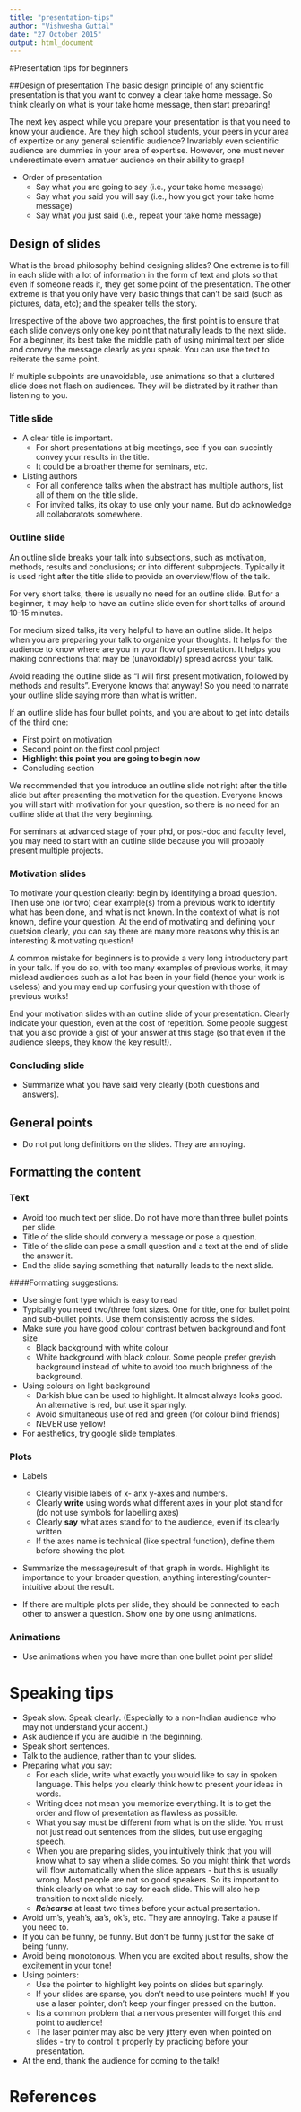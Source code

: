 ```yaml
---
title: "presentation-tips"
author: "Vishwesha Guttal"
date: "27 October 2015"
output: html_document
---
```


#Presentation tips for beginners

##Design of presentation
The basic design principle of any scientific presentation is that you want to convey a clear take home message. So think clearly on what is your take home message, then start preparing! 

The next key aspect while you prepare your presentation is that you need to know your audience. Are they high school students, your peers in your area of expertize or any general scientific audience? Invariably even scientific audience are dummies in your area of expertise. However, one  must never underestimate evern amatuer audience on their ability to grasp! 

* Order of presentation
    * Say what you are going to say (i.e., your take home message)
    * Say what you said you will say (i.e., how you got your take home message)
    * Say what you just said (i.e., repeat your take home message)    
    
## Design of slides

What is the broad philosophy behind designing slides? One extreme is to fill in each slide with a lot of information in the form of text and plots so that even if someone reads it, they get some point of the presentation. The other extreme is that you only have very basic things that can't be said (such as pictures, data, etc); and the speaker tells the story. 

Irrespective of the above two approaches, the first point is to ensure that each slide conveys only one key point that naturally leads to the next slide. For a beginner, its best take the middle path of using minimal text per slide and convey the message clearly as you speak. You can use the text to reiterate the same point. 

If multiple subpoints are unavoidable, use animations so that a cluttered slide does not flash on audiences. They will be distrated by it rather than listening to you. 

### Title slide

* A clear title is important.
    * For short presentations at big meetings, see if you can succintly convey your results in the title.
    * It could be a broather theme for seminars, etc. 
* Listing authors
    * For all conference talks when the abstract has multiple authors, list all of them on the title slide. 
    * For invited talks, its okay to use only your name. But do acknowledge all collaboratots somewhere. 

### Outline slide

An outline slide breaks your talk into subsections, such as motivation, methods, results and conclusions; or into different subprojects. Typically it is used right after the title slide to provide an overview/flow of the talk. 

For very short talks, there is usually no need for an outline slide. But for a beginner, it may help to have an outline slide even for short talks of around 10-15 minutes. 

For medium sized talks, its very helpful to have an outline slide. It helps when you are preparing your talk to organize your thoughts. It helps for the audience to know where are you in your flow of presentation. It helps you making connections that may be (unavoidably) spread across your talk. 

Avoid reading the outline slide as "I will first present motivation, followed by methods and results". Everyone knows that anyway! So you need to narrate your outline slide saying more than what is written.  

If an outline slide has four bullet points, and you are about to get into details of the third one:

 * First point on motivation
 * Second point on the first cool project
 *  **Highlight this point you are going to begin now**
 * Concluding section

We recommended that you introduce an outline slide not right after the title slide but after presenting the motivation for the question. Everyone knows you will start with motivation for your question, so there is no need for an outline slide at that the very beginning. 

For seminars at advanced stage of your phd, or post-doc and faculty level, you may need to start with an outline slide because you will probably present multiple projects. 

### Motivation slides

To motivate your question clearly: begin by identifying a broad question. Then use one (or two) clear example(s) from a previous work to identify what has been done, and what is not known. In the context of what is not known, define your question. At the end of motivating and defining your quetsion clearly, you can say there are many more reasons why this is an interesting & motivating question! 

A common mistake for beginners is to provide a very long introductory part in your talk. If you do so, with too many examples of previous works, it may mislead audiences such as a lot has been in your field (hence your work is useless) and you may end up confusing your question with those of previous works! 

End your motivation slides with an outline slide of your presentation. Clearly indicate your question, even at the cost of repetition. Some people suggest that you also provide a gist of your answer at this stage (so that even if the audience sleeps, they know the key result!).


### Concluding slide

 * Summarize what you have said very clearly (both questions and answers).

## General points

* Do not put long definitions on the slides. They are annoying. 

## Formatting the content

### Text

 * Avoid too much text per slide. Do not have more than three bullet points per slide.
 * Title of the slide should convery a message or pose a question.
 * Title of the slide can pose a small question and a text at the end of slide the answer it.
 * End the slide saying something that naturally leads to the next slide. 
 
####Formatting suggestions: 

 * Use single font type which is easy to read
 * Typically you need two/three font sizes. One for title, one for bullet point and sub-bullet points. Use them consistently across the slides.
 * Make sure you have good colour contrast betwen background and font size
     * Black background with white colour
     * White background with black colour. Some people prefer greyish background instead of white to avoid too much brighness of the background.
* Using colours on light background
     * Darkish blue can be used to highlight. It almost always looks good. An alternative is red, but use it sparingly.
     * Avoid simultaneous use of red and green (for colour blind friends)
     * NEVER use yellow! 
 * For aesthetics, try google slide templates.     

### Plots

* Labels
    * Clearly visible labels of x- anx y-axes and numbers.
    * Clearly __write__ using words what different axes in your plot stand for (do not use symbols for labelling axes)
    * Clearly __say__ what axes stand for to the audience, even if its clearly written
    * If the axes name is technical (like spectral function), define them before showing the plot. 
* Summarize the message/result of that graph in words. Highlight its importance to your broader question, anything interesting/counter-intuitive about the result. 

* If there are multiple plots per slide, they should be connected to each other to answer a question. Show one by one using animations. 

### Animations
* Use animations when you have more than one bullet point per slide! 

# Speaking tips

* Speak slow. Speak clearly. (Especially to a non-Indian audience who may not understand your accent.)
* Ask audience if you are audible in the beginning. 
* Speak short sentences.
* Talk to the audience, rather than to your slides. 
* Preparing what you say:
    * For each slide, write what exactly you would like to say in spoken language. This helps you clearly think how to present your ideas in words. 
    * Writing does not mean you memorize everything. It is to get the order and flow of presentation as flawless as possible. 
    * What you say must be different from what is on the slide. You must not just read out sentences from the slides, but use engaging speech. 
    * When you are preparing slides, you intuitively think that you will know what to say when a slide comes. So you might think that words will flow automatically when the slide appears - but this is usually wrong. Most people are not so good speakers. So its important to think clearly on what to say for each slide. This will also help transition to next slide nicely.
    * ___Rehearse___ at least two times before your actual presentation.
* Avoid um's, yeah's, aa's, ok's, etc. They are annoying. Take a pause if you need to. 
* If you can be funny, be funny. But don't be funny just for the sake of being funny.  
* Avoid being monotonous. When you are excited about results, show the excitement in your tone!  
* Using pointers: 
    * Use the pointer to highlight key points on slides but sparingly. 
    * If your slides are sparse, you don't need to use pointers much! If you use a laser pointer, don't keep your finger pressed on the button. 
    * Its a common problem that a nervous presenter will forget this and point to audience! 
    * The laser pointer may also be very jittery even when pointed on slides - try to control it properly by practicing before your presentation. 
* At the end, thank the audience for coming to the talk! 

# References
